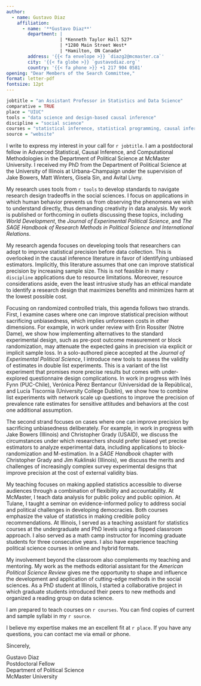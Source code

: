 ```yaml
---
author:
  - name: Gustavo Diaz
    affiliation:
      - name: '**Gustavo Diaz**'
        department: | 
                    | *Kenneth Taylor Hall 527*
                    | *1280 Main Street West*
                    | *Hamilton, ON Canada*
        address: '{{< fa envelope >}} `diazg2@mcmaster.ca`'
        city: '{{< fa globe >}} `gustavodiaz.org`'
        country: '{{< fa phone >}} +1 217 904 0581'
opening: "Dear Members of the Search Committee,"
format: letter-pdf
fontsize: 12pt
---
```



```r

jobtitle = "an Assistant Professor in Statistics and Data Science"
comparative = TRUE
place = "UIUC"
tools = "data science and design-based causal inference"
discipline = "social science"
courses = "statistical inference, statistical programming, causal inference,  machine learning, and their application to evidence-informed policy"
source = "website"
```

I write to express my interest in your call for `r jobtitle`. I am a postdoctoral fellow in Advanced Statistical, Causal Inference, and Computational Methodologies in the Department of Political Science at McMaster University. I received my PhD from the Department of Political Science at the University of Illinois at Urbana-Champaign under the supervision of Jake Bowers, Matt Winters, Gisela Sin, and Avital Livny.

My research uses tools from `r tools` to develop standards to navigate research design tradeoffs in the social sciences. I focus on applications in which human behavior prevents us from observing the phenomena we wish to understand directly, thus demanding creativity in data analysis. My work is published or forthcoming in outlets discussing these topics, including *World Development*, the *Journal of Experimental Political Science*, and *The SAGE Handbook of Research Methods in Political Science and International Relations*.

<!-- RESEARCH -->
<!-- Remember to update the status of stuff sent for review -->
<!-- Survey experiments and block rand -->
My research agenda focuses on developing tools that researchers can adopt to improve statistical precision before data collection. This is overlooked in the causal inference literature in favor of identifying unbiased estimators. Implicitly, this literature assumes that one can improve statistical precision by increasing sample size. This is not feasible in many `r discipline` applications due to resource limitations. Moreover, resource considerations aside, even the least intrusive study has an ethical mandate to identify a research design that maximizes benefits and minimizes harm at the lowest possible cost.

Focusing on randomized controlled trials, this agenda follows two strands. First, I examine cases where one can improve statistical precision without sacrificing unbiasedness, which implies unforeseen costs in other dimensions. For example, in work under review with Erin Rossiter (Notre Dame), we show how implementing alternatives to the standard experimental design, such as pre-post outcome measurement or block randomization, may attenuate the expected gains in precision via explicit or implicit sample loss. In a solo-authored piece accepted at the *Journal of Experimental Political Science*, I introduce new tools to assess the validity of estimates in double list experiments. This is a variant of the list experiment that promises more precise results but comes with under-explored questionnaire design complications. In work in progress with Inés Fynn (PUC-Chile), Verónica Pérez Bentancur (Universidad de la República), and Lucía Tiscornia (University College Dublin), we show how to combine list experiments with network scale up questions to improve the precision of prevalence rate estimates for sensitive attitudes and behaviors at the cost one additional assumption.

The second strand focuses on cases where one can improve precision by sacrificing unbiasedness deliberately. For example, in work in progress with Jake Bowers (Illinois) and Christopher Grady (USAID), we discuss the circumstances under which researchers should prefer biased yet precise estimators to analyze experimental data, including applications to block-randomization and M-estimation. In a *SAGE Handbook* chapter with Christopher Grady and Jim Kuklinski (Illinois), we discuss the merits and challenges of increasingly complex survey experimental designs that improve precision at the cost of external validity bias.


<!-- TEACHING -->
<!-- Remember to tweak based on whether the job is cp friendly -->
My teaching focuses on making applied statistics accessible to diverse audiences through a combination of flexibility and accountability. At McMaster, I teach data analysis for public policy and public opinion. At Tulane, I taught a seminar on evidence-informed policy to address social and political challenges in developing democracies. Both courses emphasize the value of statistics in making credible policy recommendations. At Illinois, I served as a teaching assistant for statistics courses at the undergraduate and PhD levels using a flipped classroom approach. I also served as a math camp instructor for incoming graduate students for three consecutive years. I also have experience teaching political science courses in online and hybrid formats.

My involvement beyond the classroom also complements my teaching and mentoring. My work as the methods editorial assistant for the *American Political Science Review* gives me the opportunity to shape and influence the development and application of cutting-edge methods in the social sciences. As a PhD student at Illinois, I started a collaborative project in which graduate students introduced their peers to new methods and organized a reading group on data science.

<!-- Teaching plans -->
<!-- Remember to switch from teaching portfolio/website accordingly -->
<!-- Also tweak depending on job -->
I am prepared to teach courses on `r courses`. You can find copies of current and sample syllabi in my `r source`.

<!-- POSTDOC WORK-->
<!-- As part of my postdoc, I contribute to three projects under the supervision of Professor Michele Dion. First, I serve as the methods editorial assistant for the *American Political Science Review*, one of the leading journals in the discipline. My involve assisting editors in assessing the quality and relevance of scholarship applying cutting-edge techniques from data science and statistics, which gives me an opportunity to shape and influence their implementation. -->

<!-- Second, I lead the development of a text analysis workflow for a project that seeks to understand gendered patterns in the application and citation of quantitative methods across the social science. I am building a pipeline to collect and pre-process text data from leading journals in anthropology, economics, political science, and sociology since the year 2000 while also reconstructing citation networks across articles. The endline of this project is to leverage this extensive data collection to determine whether scholars write about their peers' use of statistical and data science methods differently depending on their gender. -->

<!-- Third, in a project that also includes Guillem Riambau (Universitat de Barcelona), we use data from the Asian Barometer to understand whether the presence of others during an interview shapes how people respond to face-to-face surveys. I lead the process of harmonizing and documenting the coding of key variables using data spanning 20 years of surveys across 17 countries. This project aims to improve our understanding of how context, culture, and institutions shape measurement error in cross-national surveys. -->

<!-- CLOSING -->
I believe my expertise makes me an excellent fit at `r place`. If you have any questions, you can contact me via email or phone.


Sincerely,

<!-- Remember double spaces to lineskip -->
Gustavo Diaz  
Postdoctoral Fellow  
Department of Political Science  
McMaster University

